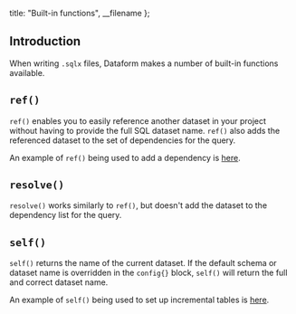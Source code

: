 
  title: "Built-in functions",
  __filename
};


## Introduction

When writing `.sqlx` files, Dataform makes a number of built-in functions available.

## `ref()`

`ref()` enables you to easily reference another dataset in your project without having to provide the full SQL dataset name. `ref()` also adds the referenced dataset to the set of dependencies for the query.

An example of `ref()` being used to add a dependency is [here](https://docs.dataform.co/guides/datasets/#referencing-other-datasets).

## `resolve()`

`resolve()` works similarly to `ref()`, but doesn't add the dataset to the dependency list for the query.

## `self()`

`self()` returns the name of the current dataset. If the default schema or dataset name is overridden in the `config{}` block, `self()` will return the full and correct dataset name.

An example of `self()` being used to set up incremental tables is [here](/guides/incremental-datasets/#a-simple-example).